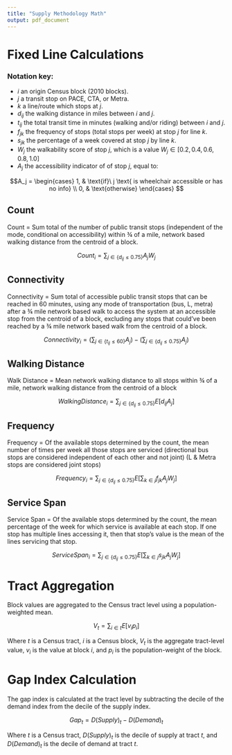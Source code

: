 ```yaml
---
title: "Supply Methodology Math"
output: pdf_document
---
```


# Fixed Line Calculations

### Notation key:

* $i$ an origin Census block (2010 blocks).
* $j$ a transit stop on PACE, CTA, or Metra.
* $k$ a line/route which stops at $j$.
* $d_{ij}$ the walking distance in miles between $i$ and $j$.
* $t_{ij}$ the total transit time in minutes (walking and/or riding) between $i$ and $j$.
* $f_{jk}$ the frequency of stops (total stops per week) at stop $j$ for line $k$.
* $s_{jk}$ the percentage of a week covered at stop $j$ by line $k$.
* $W_j$ the walkability score of stop $j$, which is a value $W_j\in[0.2, 0.4, 0.6, 0.8, 1.0]$
* $A_j$ the accessibility indicator of of stop $j$, equal to:

$$A_j =
    \begin{cases}
      1, & \text{if}\ j \text{ is wheelchair accessible or has no info} \\
      0, & \text{otherwise}
    \end{cases}
$$



## Count

Count = Sum total of the number of public transit stops (independent of the mode, conditional on accessibility) within ¾ of a mile, network based walking distance from the centroid of a block. 

$$Count_i = \sum_{j\in\{d_{ij} \leq0.75\}} A_jW_j$$

## Connectivity

Connectivity = Sum total of accessible public transit stops that can be reached in 60 minutes, using any mode of transportation (bus, L, metra) after a ¾ mile network based walk to access the system at an accessible stop from the centroid of a block, excluding any stops that could’ve been reached by a ¾ mile network based walk from the centroid of a block.

$$Connectivity_i = \Big(\sum_{j\in\{{t_{ij} \leq60\}}} A_j\Big)-\Big(\sum_{j\in\{d_{ij} \leq0.75\}} A_j\Big)$$


## Walking Distance

Walk Distance = Mean network walking distance to all stops within ¾ of a mile, network walking distance from the centroid of a block

$$Walking Distance_i = \sum_{j\in\{d_{ij} \leq0.75\}} E[d_{ij}A_j]$$

## Frequency

Frequency = Of the available stops determined by the count, the mean number of times per week all those stops are serviced (directional bus stops are considered independent of each other and not joint) (L & Metra stops are considered joint stops)

$$Frequency_i = \sum_{j\in\{d_{ij} \leq0.75\}} E\Big[\sum_{k\in{j}} f_{jk}A_jW_j\Big]$$



## Service Span

Service Span = Of the available stops determined by the count, the mean percentage of the week for which service is available at each stop. If one stop has multiple lines accessing it, then that stop’s value is the mean of the lines servicing that stop.

$$ServiceSpan_i = \sum_{j\in\{d_{ij} \leq0.75\}} E\Big[\sum_{k\in{j}} s_{jk}A_jW_j\Big]$$

# Tract Aggregation

Block values are aggregated to the Census tract level using a population-weighted mean. 

$$V_t = \sum_{i\in{t}} E\big[v_ip_i\big]$$

Where $t$ is a Census tract, $i$ is a Census block, $V_t$ is the aggregate tract-level value, $v_i$ is the value at block $i$, and $p_i$ is the population-weight of the block.

# Gap Index Calculation

The gap index is calculated at the tract level by subtracting the decile of the demand index from the decile of the supply index. 

$$Gap_t =D(Supply)_t - D(Demand)_t$$

Where $t$ is a Census tract, $D(Supply)_t$ is the decile of supply at tract $t$, and $D(Demand)_t$ is the decile of demand at tract $t$. 